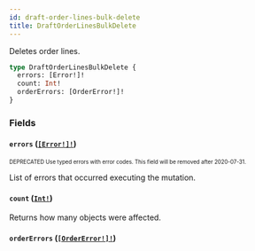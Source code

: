 ```yaml
---
id: draft-order-lines-bulk-delete
title: DraftOrderLinesBulkDelete
---
```


Deletes order lines.

```graphql
type DraftOrderLinesBulkDelete {
  errors: [Error!]!
  count: Int!
  orderErrors: [OrderError!]!
}
```

### Fields

#### `errors` ([`[Error!]!`](/developer/api-reference/objects/error.mdx))

<sub><sup><span className="deprecatedTag">DEPRECATED</span> Use typed errors with error codes. This field will be removed after 2020-07-31.</sup></sub>

List of errors that occurred executing the mutation.

#### `count` ([`Int!`](/developer/api-reference/scalars/int.mdx))

Returns how many objects were affected.

#### `orderErrors` ([`[OrderError!]!`](/developer/api-reference/objects/order-error.mdx))
